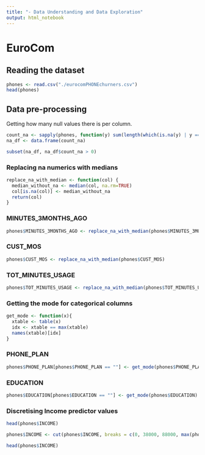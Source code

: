 ```yaml
---
title: "- Data Understanding and Data Exploration"
output: html_notebook
---
```

# EuroCom

## Reading the dataset

```r
phones <- read.csv("./eurocomPHONEchurners.csv")
head(phones)
```

## Data pre-processing

Getting how many null values there is per column.

```r
count_na <- sapply(phones, function(y) sum(length(which(is.na(y) | y == ""))))
na_df <- data.frame(count_na)

subset(na_df, na_df$count_na > 0)
```
### Replacing na numerics with medians
```r
replace_na_with_median <- function(col) {
  median_without_na <- median(col, na.rm=TRUE)
  col[is.na(col)] <- median_without_na
  return(col)
}
```
### MINUTES_3MONTHS_AGO
```r
phones$MINUTES_3MONTHS_AGO <- replace_na_with_median(phones$MINUTES_3MONTHS_AGO)
```
### CUST_MOS
```r
phones$CUST_MOS <- replace_na_with_median(phones$CUST_MOS)
```
### TOT_MINUTES_USAGE
```r
phones$TOT_MINUTES_USAGE <- replace_na_with_median(phones$TOT_MINUTES_USAGE)
```


### Getting the mode for categorical columns
```r
get_mode <- function(x){
  xtable <- table(x)
  idx <- xtable == max(xtable)
  names(xtable)[idx]
}
```
### PHONE_PLAN
```r
phones$PHONE_PLAN[phones$PHONE_PLAN == ""] <- get_mode(phones$PHONE_PLAN)
```
### EDUCATION
```r
phones$EDUCATION[phones$EDUCATION == ""] <- get_mode(phones$EDUCATION)
```


### Discretising Income predictor values
```r
head(phones$INCOME)
```

```r
phones$INCOME <- cut(phones$INCOME, breaks = c(0, 38000, 88000, max(phones$INCOME)), include.lowest = TRUE, labels = c("Low Income", "Medium Income","High Income"))

head(phones$INCOME)
```

